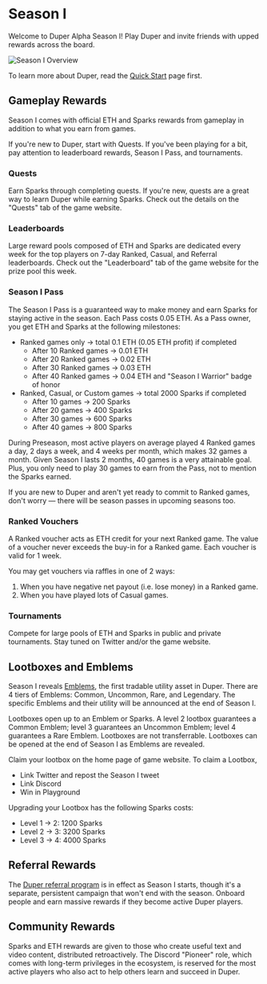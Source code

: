 # Season I

Welcome to Duper Alpha Season I! Play Duper and invite friends with upped rewards across the board.

![Season I Overview](public/season-I.png "Season I Overview")

To learn more about Duper, read the [Quick Start](.) page first.

## Gameplay Rewards

Season I comes with official ETH and Sparks rewards from gameplay in addition to what you earn from games.

If you're new to Duper, start with Quests. If you've been playing for a bit, pay attention to leaderboard rewards, Season I Pass, and tournaments.

### Quests

Earn Sparks through completing quests. If you're new, quests are a great way to learn Duper while earning Sparks. Check out the details on the "Quests" tab of the game website.

### Leaderboards

Large reward pools composed of ETH and Sparks are dedicated every week for the top players on 7-day Ranked, Casual, and Referral leaderboards. Check out the "Leaderboard" tab of the game website for the prize pool this week.

### Season I Pass

The Season I Pass is a guaranteed way to make money and earn Sparks for staying active in the season. Each Pass costs 0.05 ETH. As a Pass owner, you get ETH and Sparks at the following milestones:

- Ranked games only -> total 0.1 ETH (0.05 ETH profit) if completed
  - After 10 Ranked games -> 0.01 ETH
  - After 20 Ranked games -> 0.02 ETH
  - After 30 Ranked games -> 0.03 ETH
  - After 40 Ranked games -> 0.04 ETH and "Season I Warrior" badge of honor
- Ranked, Casual, or Custom games -> total 2000 Sparks if completed
  - After 10 games -> 200 Sparks
  - After 20 games -> 400 Sparks
  - After 30 games -> 600 Sparks
  - After 40 games -> 800 Sparks

During Preseason, most active players on average played 4 Ranked games a day, 2 days a week, and 4 weeks per month, which makes 32 games a month. Given Season I lasts 2 months, 40 games is a very attainable goal. Plus, you only need to play 30 games to earn from the Pass, not to mention the Sparks earned.

If you are new to Duper and aren't yet ready to commit to Ranked games, don't worry — there will be season passes in upcoming seasons too.

### Ranked Vouchers

A Ranked voucher acts as ETH credit for your next Ranked game. The value of a voucher never exceeds the buy-in for a Ranked game. Each voucher is valid for 1 week.

You may get vouchers via raffles in one of 2 ways:

1. When you have negative net payout (i.e. lose money) in a Ranked game.
2. When you have played lots of Casual games.

### Tournaments

Compete for large pools of ETH and Sparks in public and private tournaments. Stay tuned on Twitter and/or the game website.

## Lootboxes and Emblems

Season I reveals [Emblems](/assets/emblems), the first tradable utility asset in Duper. There are 4 tiers of Emblems: Common, Uncommon, Rare, and Legendary. The specific Emblems and their utility will be announced at the end of Season I.

Lootboxes open up to an Emblem or Sparks. A level 2 lootbox guarantees a Common Emblem; level 3 guarantees an Uncommon Emblem; level 4 guarantees a Rare Emblem. Lootboxes are not transferrable. Lootboxes can be opened at the end of Season I as Emblems are revealed.

Claim your lootbox on the home page of game website. To claim a Lootbox,

- Link Twitter and repost the Season I tweet
- Link Discord
- Win in Playground

Upgrading your Lootbox has the following Sparks costs:

- Level 1 -> 2: 1200 Sparks
- Level 2 -> 3: 3200 Sparks
- Level 3 -> 4: 4000 Sparks

## Referral Rewards

The [Duper referral program](/referral) is in effect as Season I starts, though it's a separate, persistent campaign that won't end with the season. Onboard people and earn massive rewards if they become active Duper players.

## Community Rewards

Sparks and ETH rewards are given to those who create useful text and video content, distributed retroactively. The Discord "Pioneer" role, which comes with long-term privileges in the ecosystem, is reserved for the most active players who also act to help others learn and succeed in Duper.

